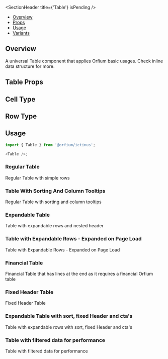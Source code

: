 
<Meta of={TableStories} />

<SectionHeader title={'Table'} isPending />

- [Overview](#overview)
- [Props](#table-props)
- [Usage](#usage)
- [Variants](#variants)

## Overview

A universal Table component that applies Orfium basic usages. Check inline data structure for more.

## Table Props

<ArgTypes of={Table} />

## Cell Type

<ArgTypes of={CellStory} />

## Row Type

<ArgTypes of={RowStory} />

## Usage

```js
import { Table } from '@orfium/ictinus';

<Table />;
```

<SubsectionHeader title="Variants" />

### Regular Table

Regular Table with simple rows

<Canvas of={TableStories.RegularTableWithSimpleRows} />

### Table With Sorting And Column Tooltips

Regular Table with sorting and column tooltips

<Canvas of={TableStories.RegularTableWithSortingAndTooltips} />

### Expandable Table

Table with expandable rows and nested header

<Canvas of={TableStories.TableWithExpandableRows} />

### Table with Expandable Rows - Expanded on Page Load

Table with Expandable Rows - Expanded on Page Load

<Canvas of={TableStories.TableWithExpandableRowsExpandedOnPageLoad} />

### Financial Table

Financial Table that has lines at the end as it requires a financial Orfium table

<Canvas of={TableStories.FinancialTable} />

### Fixed Header Table

Fixed Header Table

<Canvas of={TableStories.FixedHeaderTable} />

### Expandable Table with sort, fixed Header and cta's

Table with expandable rows with sort, fixed Header and cta's

<Canvas of={TableStories.TableWithExpandableRowsAndSortDir} />

### Table with filtered data for performance

Table with filtered data for performance

<Canvas of={TableStories.TableWithFilteredDataForPerformance} />
